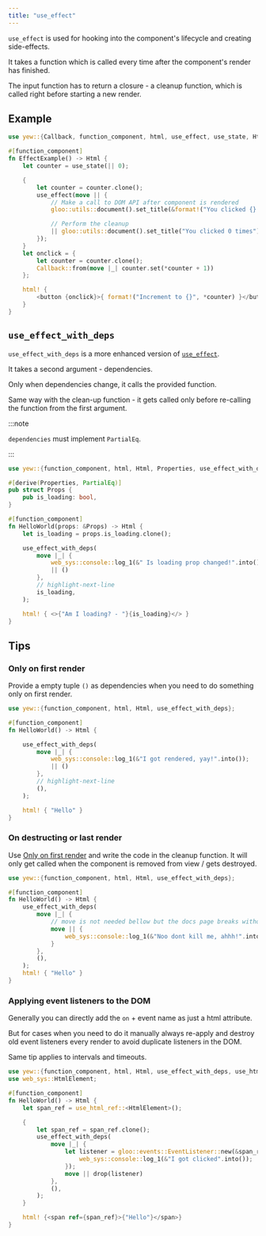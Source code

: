 ```yaml
---
title: "use_effect"
---
```


`use_effect` is used for hooking into the component's lifecycle and creating side-effects.

It takes a function which is called every time after the component's render has finished.

The input function has to return a closure - a cleanup function, which is called right before starting a new render.

## Example

```rust
use yew::{Callback, function_component, html, use_effect, use_state, Html};

#[function_component]
fn EffectExample() -> Html {
    let counter = use_state(|| 0);

    {
        let counter = counter.clone();
        use_effect(move || {
            // Make a call to DOM API after component is rendered
            gloo::utils::document().set_title(&format!("You clicked {} times", *counter));

            // Perform the cleanup
            || gloo::utils::document().set_title("You clicked 0 times")
        });
    }
    let onclick = {
        let counter = counter.clone();
        Callback::from(move |_| counter.set(*counter + 1))
    };

    html! {
        <button {onclick}>{ format!("Increment to {}", *counter) }</button>
    }
}
```

## `use_effect_with_deps`

`use_effect_with_deps` is a more enhanced version of [`use_effect`](#use_effect).

It takes a second argument - dependencies.

Only when dependencies change, it calls the provided function.

Same way with the clean-up function - it gets called only before re-calling the function from the first argument.

:::note

`dependencies` must implement `PartialEq`.

:::

```rust
use yew::{function_component, html, Html, Properties, use_effect_with_deps};

#[derive(Properties, PartialEq)]
pub struct Props {
    pub is_loading: bool,
}

#[function_component]
fn HelloWorld(props: &Props) -> Html {
    let is_loading = props.is_loading.clone();

    use_effect_with_deps(
        move |_| {
            web_sys::console::log_1(&" Is loading prop changed!".into());
            || ()
        },
        // highlight-next-line
        is_loading,
    );

    html! { <>{"Am I loading? - "}{is_loading}</> }
}
```

## Tips

### Only on first render

Provide a empty tuple `()` as dependencies when you need to do something only on first render.

```rust
use yew::{function_component, html, Html, use_effect_with_deps};

#[function_component]
fn HelloWorld() -> Html {

    use_effect_with_deps(
        move |_| {
            web_sys::console::log_1(&"I got rendered, yay!".into());
            || ()
        },
        // highlight-next-line
        (),
    );

    html! { "Hello" }
}
```

### On destructing or last render

Use [Only on first render](#only-on-first-render) and write the code in the cleanup function.
It will only get called when the component is removed from view / gets destroyed.

```rust
use yew::{function_component, html, Html, use_effect_with_deps};

#[function_component]
fn HelloWorld() -> Html {
    use_effect_with_deps(
        move |_| {
            // move is not needed bellow but the docs page breaks without it
            move || {
                web_sys::console::log_1(&"Noo dont kill me, ahhh!".into());
            }
        },
        (),
    );
    html! { "Hello" }
}
```

### Applying event listeners to the DOM

Generally you can directly add the `on` + event name as just a html attribute.

But for cases when you need to do it manually always re-apply and destroy old event listeners every render to avoid duplicate listeners in the DOM.

Same tip applies to intervals and timeouts.

```rust
use yew::{function_component, html, Html, use_effect_with_deps, use_html_ref};
use web_sys::HtmlElement;

#[function_component]
fn HelloWorld() -> Html {
    let span_ref = use_html_ref::<HtmlElement>();

    {
        let span_ref = span_ref.clone();
        use_effect_with_deps(
            move |_| {
                let listener = gloo::events::EventListener::new(&span_ref.get().unwrap(), "click", move |event| {
                    web_sys::console::log_1(&"I got clicked".into());
                });
                move || drop(listener)
            },
            (),
        );
    }

    html! {<span ref={span_ref}>{"Hello"}</span>}
}
```
